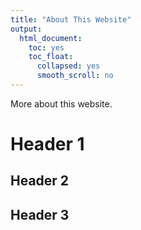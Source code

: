 ```yaml
---
title: "About This Website"
output:
  html_document:
    toc: yes
    toc_float:
      collapsed: yes
      smooth_scroll: no
---
```


More about this website.

# Header 1 {.tabset}

## Header 2

## Header 3

